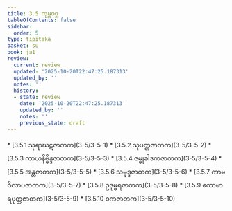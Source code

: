```yaml
---
title: 3.5 ကုမ္ဘဝဂ္ဂ
tableOfContents: false
sidebar:
  order: 5
type: tipitaka
basket: su
book: ja1
review:
  current: review
  updated: '2025-10-20T22:47:25.187313'
  updated_by: ''
  notes: ''
  history:
  - state: review
    date: '2025-10-20T22:47:25.187313'
    updated_by: ''
    notes: ''
    previous_state: draft
---
```



<DynamicBreadcrumb />


<ReviewStatus review={frontmatter.review} showDetails={true} />

<HypothesisAnnotation frontmatter={frontmatter} />



<TableOfContents book="ja1" section="3.5">
* [3.5.1 သုရာဃဋဇာတက](3-5/3-5-1)
* [3.5.2 သုပတ္တဇာတက](3-5/3-5-2)
* [3.5.3 ကာယနိဗ္ဗိန္ဒဇာတက](3-5/3-5-3)
* [3.5.4 ဇမ္ဗုခါဒကဇာတက](3-5/3-5-4)
* [3.5.5 အန္တဇာတက](3-5/3-5-5)
* [3.5.6 သမုဒ္ဒဇာတက](3-5/3-5-6)
* [3.5.7 ကာမဝိလာပဇာတက](3-5/3-5-7)
* [3.5.8 ဥဒုမ္ဗရဇာတက](3-5/3-5-8)
* [3.5.9 ကောမာရပုတ္တဇာတက](3-5/3-5-9)
* [3.5.10 ဝကဇာတက](3-5/3-5-10)
</TableOfContents>
